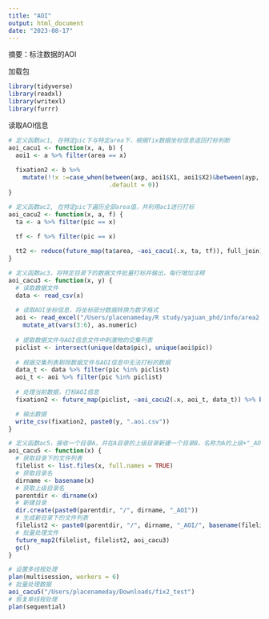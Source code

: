 ```yaml
---
title: "AOI"
output: html_document
date: "2023-08-17"
---
```

摘要：标注数据的AOI

加载包
```r
library(tidyverse)
library(readxl)
library(writexl)
library(furrr)
```

读取AOI信息
```r
# 定义函数ac1, 在特定pic下与特定area下，根据fix数据坐标信息返回打标判断
aoi_cacu1 <- function(x, a, b) {
  aoi1 <- a %>% filter(area == x)
  
  fixation2 <- b %>%
    mutate(!!x :=case_when(between(axp, aoi1$X1, aoi1$X2)&between(ayp, aoi1$Y1, aoi1$Y3)~1,
                            .default = 0))
}

# 定义函数ac2, 在特定pic下遍历全部area值，并利用ac1进行打标
aoi_cacu2 <- function(x, a, f) {
  ta <- a %>% filter(pic == x)

  tf <- f %>% filter(pic == x)
  
  tt2 <- reduce(future_map(ta$area, ~aoi_cacu1(.x, ta, tf)), full_join)
}

# 定义函数ac3，将特定目录下的数据文件批量打标并输出，每行增加注释
aoi_cacu3 <- function(x, y) {
  # 读取数据文件
  data <- read_csv(x)
  
  # 读取AOI坐标信息，将坐标部分数据转换为数字格式
  aoi <- read_excel("/Users/placenameday/R study/yajuan_phd/info/area2.xlsx") %>%
    mutate_at(vars(3:6), as.numeric)
  
  # 提取数据文件与AOI信息文件中刺激物的交集列表
  piclist <- intersect(unique(data$pic), unique(aoi$pic))
  
  # 根据交集列表剔除数据文件与AOI信息中无法打标的数据
  data_t <- data %>% filter(pic %in% piclist)
  aoi_t <- aoi %>% filter(pic %in% piclist)
  
  # 处理当前数据，打标AOI信息
  fixation2 <- future_map(piclist, ~aoi_cacu2(.x, aoi_t, data_t)) %>% bind_rows()

  # 输出数据
  write_csv(fixation2, paste0(y, ".aoi.csv"))
}

# 定义函数ac5，接收一个目录A，并在A目录的上级目录新建一个目录B，名称为A的上级+"_AOI"。生成A目录下的文建列表，同时结合A的文件名与B目录，生成B目录下的文件列表。批量处理A目录下的文件，将处理结果输出到B目录下的文件列表。
aoi_cacu5 <- function(x) {
  # 获取目录下的文件列表
  filelist <- list.files(x, full.names = TRUE)
  # 获取目录名
  dirname <- basename(x)
  # 获取上级目录名
  parentdir <- dirname(x)
  # 新建目录
  dir.create(paste0(parentdir, "/", dirname, "_AOI"))
  # 生成新目录下的文件列表
  filelist2 <- paste0(parentdir, "/", dirname, "_AOI/", basename(filelist))
  # 批量处理文件
  future_map2(filelist, filelist2, aoi_cacu3)
  gc()
}

# 设置多线程处理
plan(multisession, workers = 6)
# 批量处理数据
aoi_cacu5("/Users/placenameday/Downloads/fix2_test")
# 恢复单线程处理
plan(sequential)

```
